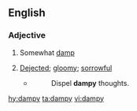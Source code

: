 ==English==

===Adjective===
{{head|en|adjective}}

# {{context|obsolete|lang=en}} Somewhat [[damp]]
# {{context|obsolete|lang=en}} [[dejected|Dejected]]; [[gloomy]]; [[sorrowful]]
#* {{rfquotek|Drayton}}
#*: Dispel '''dampy''' thoughts.

[[hy:dampy]]
[[ta:dampy]]
[[vi:dampy]]